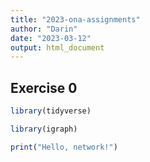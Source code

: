 ```yaml
---
title: "2023-ona-assignments"
author: "Darin"
date: "2023-03-12"
output: html_document
---
```


## Exercise 0


```r
library(tidyverse)
```

```r
library(igraph)
```

```r
print("Hello, network!")
```